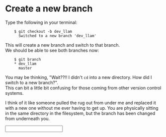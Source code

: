 
Create a new branch
===================

Type the following in your terminal:
```
    $ git checkout -b dev_llam
      Switched to a new branch 'dev_llam'
```
This will create a new branch and switch to that branch.  
We should be able to see both branches now:
```
    $ git branch
    * dev_llam
      master
```
You may be thinking, "Wait??!! I didn't `cd` into a new directory. How did I switch to a new branch?".   
This can bit a little bit confusing for those coming from other version control systems.  

I think of it like someone pulled the rug out from under me and replaced it with a new one without me ever having to get up. You are physically sitting in the same directory in the filesystem, but the branch has been changed from underneath you.

<Input question="How do you create a new branch named dev?" answer="git checkout -b dev" />